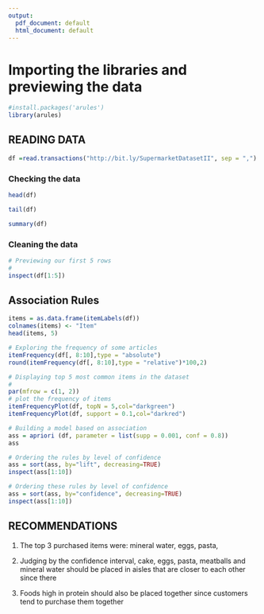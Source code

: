 ---
output:
  pdf_document: default
  html_document: default
---
# Importing the libraries and previewing the data 

```{r}
#install.packages('arules')
library(arules)
```


## READING DATA
```{r}
df =read.transactions("http://bit.ly/SupermarketDatasetII", sep = ",")
```

### Checking the data
```{r}
head(df)
```

```{r}
tail(df)
```


```{r}
summary(df)
```


### Cleaning the data
```{r}
# Previewing our first 5 rows
#
inspect(df[1:5])
```


## Association Rules
```{r}
items = as.data.frame(itemLabels(df))
colnames(items) <- "Item"
head(items, 5)  
```


```{r}
# Exploring the frequency of some articles 
itemFrequency(df[, 8:10],type = "absolute")
round(itemFrequency(df[, 8:10],type = "relative")*100,2)
```

```{r}
# Displaying top 5 most common items in the dataset 
# 
par(mfrow = c(1, 2))
# plot the frequency of items
itemFrequencyPlot(df, topN = 5,col="darkgreen")
itemFrequencyPlot(df, support = 0.1,col="darkred")
```

```{r}
# Building a model based on association  
ass = apriori (df, parameter = list(supp = 0.001, conf = 0.8))
ass
```


```{r}
# Ordering the rules by level of confidence
ass = sort(ass, by="lift", decreasing=TRUE)
inspect(ass[1:10])
```

```{r}
# Ordering these rules by level of confidence
ass = sort(ass, by="confidence", decreasing=TRUE)
inspect(ass[1:10])
```

## RECOMMENDATIONS

1. The top 3 purchased items were: mineral water, eggs, pasta,

2. Judging by the confidence interval, cake, eggs, pasta, meatballs and mineral water should be placed in aisles that are closer to each other since there 

3. Foods high in protein should also be placed  together since customers tend to purchase them together